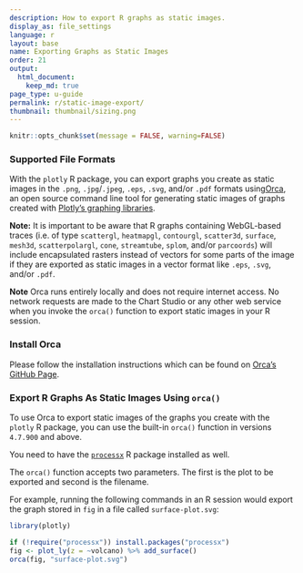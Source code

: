 ```yaml
---
description: How to export R graphs as static images.
display_as: file_settings
language: r
layout: base
name: Exporting Graphs as Static Images
order: 21
output:
  html_document:
    keep_md: true
page_type: u-guide
permalink: r/static-image-export/
thumbnail: thumbnail/sizing.png
---
```


```r
knitr::opts_chunk$set(message = FALSE, warning=FALSE)
```
### Supported File Formats

With the `plotly` R package, you can export graphs you create as static images in the `.png`, `.jpg`/`.jpeg`, `.eps`, `.svg`, and/or `.pdf` formats using[Orca](https://github.com/plotly/orca), an open source command line tool for generating static images of graphs created with [Plotly's graphing libraries](https://plotly.com/graphing-libraries).  

**Note:** It is important to be aware that R graphs containing WebGL-based traces (i.e. of type `scattergl`, `heatmapgl`, `contourgl`, `scatter3d`, `surface`, `mesh3d`, `scatterpolargl`, `cone`, `streamtube`, `splom`, and/or `parcoords`) will include encapsulated rasters instead of vectors for some parts of the image if they are exported as static images in a vector format like `.eps`, `.svg`, and/or `.pdf`.

**Note** Orca runs entirely locally and does not require internet access. No network requests are made to the Chart Studio or any other web service when you invoke the `orca()` function to export static images in your R session. 

### Install Orca

Please follow the installation instructions which can be found on [Orca's GitHub Page](https://github.com/plotly/orca#installation).

### Export R Graphs As Static Images Using `orca()`

To use Orca to export static images of the graphs you create with the `plotly` R package, you can use the built-in `orca()` function in versions `4.7.900` and above. 

You need to have the [`processx`](https://github.com/r-lib/processx) R package installed as well. 

The `orca()` function accepts two parameters. The first is the plot to be exported and second is the filename. 

For example, running the following commands in an R session would export the graph stored in `fig` in a file called `surface-plot.svg`:

```r
library(plotly)

if (!require("processx")) install.packages("processx")
fig <- plot_ly(z = ~volcano) %>% add_surface()
orca(fig, "surface-plot.svg")
```
